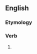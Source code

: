 ==English==

===Etymology===
{{suffix|en|kindle|eth|nocat=1}}

===Verb===
{{head|en|verb form}}

# {{en-archaic third-person singular of|kindle}}